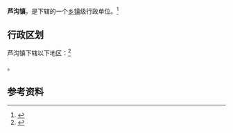 {{中国乡级行政区|32/09/25/106/000}}

'''芦沟镇'''，是{{PRC admin/fullname|32/09/25/106/000|3}}下辖的一个[[乡镇|乡镇]]级行政单位。<ref>{{PRC admin/ref sgc|{{PRC admin/parent|32/09/25/106/000}}}}</ref>

== 行政区划 ==

芦沟镇下辖以下地区：<ref>{{PRC admin/ref sgc|32/09/25/106/000}}</ref>

{{PRC admin/children|32/09/25/106/000}}。

== 参考资料 ==

{{reflist}}

{{行政区划小作品}}
{{PRC admin/navcat|32/09/25/106/000}}